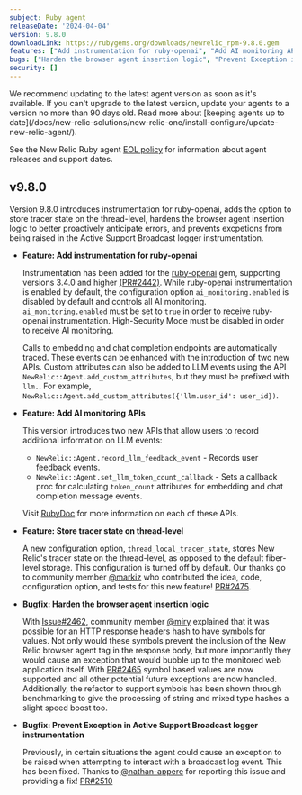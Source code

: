 ```yaml
---
subject: Ruby agent
releaseDate: '2024-04-04'
version: 9.8.0
downloadLink: https://rubygems.org/downloads/newrelic_rpm-9.8.0.gem
features: ["Add instrumentation for ruby-openai", "Add AI monitoring APIs", "Store tracer state on thread-level"]
bugs: ["Harden the browser agent insertion logic", "Prevent Exception in Active Support Broadcast logger instrumentation"]
security: []
---
```


<Callout variant="important">
  We recommend updating to the latest agent version as soon as it's available. If you can't upgrade to the latest version, update your agents to a version no more than 90 days old. Read more about [keeping agents up to date](/docs/new-relic-solutions/new-relic-one/install-configure/update-new-relic-agent/).

  See the New Relic Ruby agent [EOL policy](https://docs.newrelic.com/docs/apm/agents/ruby-agent/getting-started/ruby-agent-eol-policy/) for information about agent releases and support dates.
</Callout>

## v9.8.0

Version 9.8.0 introduces instrumentation for ruby-openai, adds the option to store tracer state on the thread-level, hardens the browser agent insertion logic to better proactively anticipate errors, and prevents excpetions from being raised in the Active Support Broadcast logger instrumentation.

- **Feature: Add instrumentation for ruby-openai**

  Instrumentation has been added for the [ruby-openai](https://github.com/alexrudall/ruby-openai) gem, supporting versions 3.4.0 and higher [(PR#2442)](https://github.com/newrelic/newrelic-ruby-agent/pull/2442). While ruby-openai instrumentation is enabled by default, the configuration option `ai_monitoring.enabled` is disabled by default and controls all AI monitoring. `ai_monitoring.enabled` must be set to `true` in order to receive ruby-openai instrumentation. High-Security Mode must be disabled in order to receive AI monitoring.

  Calls to embedding and chat completion endpoints are automatically traced. These events can be enhanced with the introduction of two new APIs. Custom attributes can also be added to LLM events using the API `NewRelic::Agent.add_custom_attributes`, but they must be prefixed with `llm.`. For example, `NewRelic::Agent.add_custom_attributes({'llm.user_id': user_id})`.

- **Feature: Add AI monitoring APIs**

  This version introduces two new APIs that allow users to record additional information on LLM events:
  * `NewRelic::Agent.record_llm_feedback_event` - Records user feedback events.
  * `NewRelic::Agent.set_llm_token_count_callback` - Sets a callback proc for calculating `token_count` attributes for embedding and chat completion message events.
  
  Visit [RubyDoc](https://rubydoc.info/github/newrelic/newrelic-ruby-agent/) for more information on each of these APIs.

- **Feature: Store tracer state on thread-level**

  A new configuration option, `thread_local_tracer_state`, stores New Relic's tracer state on the thread-level, as opposed to the default fiber-level storage. This configuration is turned off by default. Our thanks go to community member [@markiz](https://github.com/markiz) who contributed the idea, code, configuration option, and tests for this new feature! [PR#2475](https://github.com/newrelic/newrelic-ruby-agent/pull/2475).

- **Bugfix: Harden the browser agent insertion logic**

  With [Issue#2462](https://github.com/newrelic/newrelic-ruby-agent/issues/2462), community member [@miry](https://github.com/miry) explained that it was possible for an HTTP response headers hash to have symbols for values. Not only would these symbols prevent the inclusion of the New Relic browser agent tag in the response body, but more importantly they would cause an exception that would bubble up to the monitored web application itself. With [PR#2465](https://github.com/newrelic/newrelic-ruby-agent/pull/2465) symbol based values are now supported and all other potential future exceptions are now handled. Additionally, the refactor to support symbols has been shown through benchmarking to give the processing of string and mixed type hashes a slight speed boost too.

- **Bugfix: Prevent Exception in Active Support Broadcast logger instrumentation**

  Previously, in certain situations the agent could cause an exception to be raised when attempting to interact with a broadcast log event. This has been fixed. Thanks to [@nathan-appere](https://github.com/nathan-appere) for reporting this issue and providing a fix! [PR#2510](https://github.com/newrelic/newrelic-ruby-agent/pull/2510)



